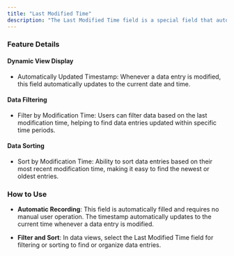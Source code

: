 ```yaml
---
title: "Last Modified Time"
description: "The Last Modified Time field is a special field that automatically records when a data entry was last updated. This field provides users with a timeline of data changes."
---
```


### Feature Details

#### Dynamic View Display

* Automatically Updated Timestamp: Whenever a data entry is modified, this field automatically updates to the current date and time.

#### Data Filtering

* Filter by Modification Time: Users can filter data based on the last modification time, helping to find data entries updated within specific time periods.

#### Data Sorting

* Sort by Modification Time: Ability to sort data entries based on their most recent modification time, making it easy to find the newest or oldest entries.

### How to Use

* **Automatic Recording**: This field is automatically filled and requires no manual user operation. The timestamp automatically updates to the current time whenever a data entry is modified.

* **Filter and Sort**: In data views, select the Last Modified Time field for filtering or sorting to find or organize data entries.